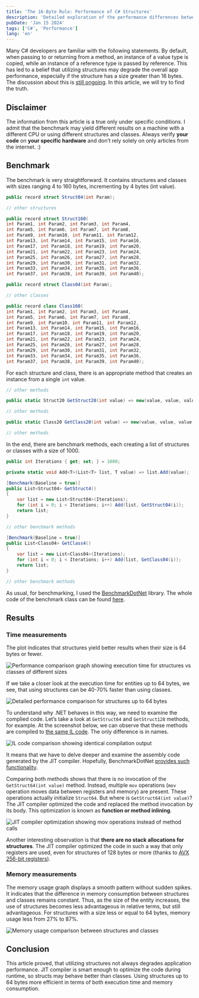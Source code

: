 ```yaml
---
title: 'The 16-Byte Rule: Performance of C# Structures'
description: 'Detailed exploration of the performance differences between C# structures and classes'
pubDate: 'Jan 15 2024'
tags: ['C#', 'Performance']
lang: 'en'
---
```



Many C# developers are familiar with the following statements. By default, when passing to or returning from a method, an instance of a value type is copied, while an instance of a reference type is passed by reference. This has led to a belief that utilizing structures may degrade the overall app performance, especially if the structure has a size greater than 16 bytes. The discussion about this is [still ongoing](https://www.reddit.com/r/csharp/comments/yhsjjf/only_use_structs_if_they_are_under_16_bytes_but/). In this article, we will try to find the truth.

## Disclaimer

The information from this article is а true only under specific conditions. I admit that the benchmark may yield different results on a machine with a different CPU or using different structures and classes. Always verify **your code** on **your specific hardware** and don’t rely solely on only articles from the internet. :)

## Benchmark

The benchmark is very straightforward. It contains structures and classes with sizes ranging 4 to 160 bytes, incrementing by 4 bytes (int value).

```cs
public record struct Struct04(int Param);

// other structures

public record struct Struct160(
int Param1, int Param2, int Param3, int Param4,
int Param5, int Param6, int Param7, int Param8,
int Param9, int Param10, int Param11, int Param12,
int Param13, int Param14, int Param15, int Param16,
int Param17, int Param18, int Param19, int Param20,
int Param21, int Param22, int Param23, int Param24,
int Param25, int Param26, int Param27, int Param28,
int Param29, int Param30, int Param31, int Param32,
int Param33, int Param34, int Param35, int Param36,
int Param37, int Param38, int Param39, int Param40);

public record struct Class04(int Param);

// other classes

public record class Class160(
int Param1, int Param2, int Param3, int Param4,
int Param5, int Param6, int Param7, int Param8,
int Param9, int Param10, int Param11, int Param12,
int Param13, int Param14, int Param15, int Param16,
int Param17, int Param18, int Param19, int Param20,
int Param21, int Param22, int Param23, int Param24,
int Param25, int Param26, int Param27, int Param28,
int Param29, int Param30, int Param31, int Param32,
int Param33, int Param34, int Param35, int Param36,
int Param37, int Param38, int Param39, int Param40);
```

For each structure and class, there is an appropriate method that creates an instance from a single `int` value.

```cs
// other methods

public static Struct20 GetStruct20(int value) => new(value, value, value, value, value);

// other methods

public static Class20 GetClass20(int value) => new(value, value, value, value, value);

// other methods
```

In the end, there are benchmark methods, each creating a list of structures or classes with a size of 1000.

```cs
public int Iterations { get; set; } = 1000;

private static void Add<T>(List<T> list, T value) => list.Add(value);

[Benchmark(Baseline = true)]
public List<Struct04> GetStruct4()
{
    var list = new List<Struct04>(Iterations);
    for (int i = 0; i < Iterations; i++) Add(list, GetStruct04(i));
    return list;
}

// other benchmark methods

[Benchmark(Baseline = true)]
public List<Class04> GetClass4()
{
    var list = new List<Class04>(Iterations);
    for (int i = 0; i < Iterations; i++) Add(list, GetClass04(i));
    return list;
}

// other benchmark methods
```

As usual, for benchmarking, I used the [BenchmarkDotNet](https://github.com/dotnet/BenchmarkDotNet) library. The whole code of the benchmark class can be found [here](https://github.com/alexeyfv/class-vs-struct).

## Results

### Time measurements

The plot indicates that structures yield better results when their size is 64 bytes or fewer.

<Image
  src={performanceGraph}
  alt="Performance comparison graph showing execution time for structures vs classes of different sizes"
/>

If we take a closer look at the execution time for entities up to 64 bytes, we see, that using structures can be 40-70% faster than using classes.

<Image
  src={structurePerformance}
  alt="Detailed performance comparison for structures up to 64 bytes"
/>

To understand why .NET behaves in this way, we need to examine the complied code. Let’s take a look at `GetStruct64` and `GetStruct128` methods, for example. At the screenshot below, we can observe that these methods are compiled to [the same IL code](https://sharplab.io/#gist:d1ddca6000c43cd364b84c894ce74528). The only difference is in names.

<Image
  src={ilCode}
  alt="IL code comparison showing identical compilation output"
/>

It means that we have to delve deeper and examine the assembly code generated by the JIT compiler. Hopefully, BenchmarkDotNet [provides such functionality](https://benchmarkdotnet.org/articles/features/disassembler.html).

Comparing both methods shows that there is no invocation of the `GetStruct64(int value)` method. Instead, multiple `mov` operations (`mov` operation moves data between registers and memory) are present. These operations actually initialize `Struct64`. But where is `GetStruct64(int value)`? The JIT compiler optimized the code and replaced the method invocation by its body. This optimization is known as **function or method inlining**.

<Image
  src={jitCompiler}
  alt="JIT compiler optimization showing mov operations instead of method calls"
/>

Another interesting observation is that **there are no stack allocations for structures**. The JIT compiler optimized the code in such a way that only registers are used, even for structures of 128 bytes or more (thanks to [AVX 256-bit registers](https://en.wikipedia.org/wiki/Advanced_Vector_Extensions)).

### Memory measurements

The memory usage graph displays a smooth pattern without sudden spikes. It indicates that the difference in memory consumption between structures and classes remains constant. Thus, as the size of the entity increases, the use of structures becomes less advantageous in relative terms, but still advantageous. For structures with a size less or equal to 64 bytes, memory usage less from 27% to 87%.

<Image
  src={memoryUsage}
  alt="Memory usage comparison between structures and classes"
/>

## Conclusion

This article proved, that utilizing structures not always degrades application performance. JIT compiler is smart enough to optimize the code during runtime, so structs may behave better than classes. Using structures up to 64 bytes more efficient in terms of both execution time and memory consumption.
